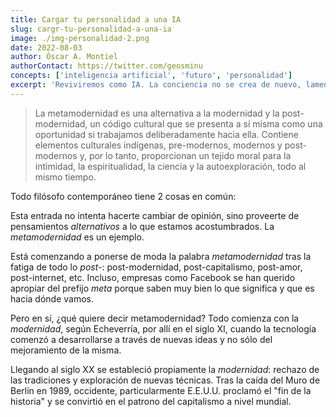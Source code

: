 ```yaml
---
title: Cargar tu personalidad a una IA
slug: cargr-tu-personalidad-a-una-ia
image: ./img-personalidad-2.png
date: 2022-08-03
author: Óscar A. Montiel
authorContact: https://twitter.com/geosminu
concepts: ['inteligencia artificial', 'futuro', 'personalidad']
excerpt: 'Reviviremos como IA. La conciencia no se crea de nuevo, lamentablemente.'
---
```


<blockquote display="quote">
  La metamodernidad es una alternativa a la modernidad y la post-modernidad, un código cultural que
  se presenta a sí misma como una oportunidad si trabajamos deliberadamente hacia ella. Contiene
  elementos culturales indígenas, pre-modernos, modernos y post-modernos y, por lo tanto,
  proporcionan un tejido moral para la intimidad, la espiritualidad, la ciencia y la
  autoexploración, todo al mismo tiempo.
</blockquote>

Todo filósofo contemporáneo tiene 2 cosas en común:

Esta entrada no intenta hacerte cambiar de opinión, sino proveerte de pensamientos _alternativos_ a lo que estamos acostumbrados. La _metamodernidad_ es un ejemplo.

Está comenzando a ponerse de moda la palabra _metamodernidad_ tras la fatiga de todo lo _post-_: post-modernidad, post-capitalismo, post-amor, post-internet, etc. Incluso, empresas como Facebook se han querido apropiar del prefijo _meta_ porque saben muy bien lo que significa y que es hacia dónde vamos.

Pero en sí, ¿qué quiere decir metamodernidad? Todo comienza con la _modernidad_, según Echeverría, por allí en el siglo XI, cuando la tecnología comenzó a desarrollarse a través de nuevas ideas y no sólo del mejoramiento de la misma.

Llegando al siglo XX se estableció propiamente la _modernidad_: rechazo de las tradiciones y exploración de nuevas técnicas. Tras la caída del Muro de Berlín en 1989, occidente, particularmente E.E.U.U. proclamó el "fin de la historia" y se convirtió en el patrono del capitalismo a nivel mundial.
